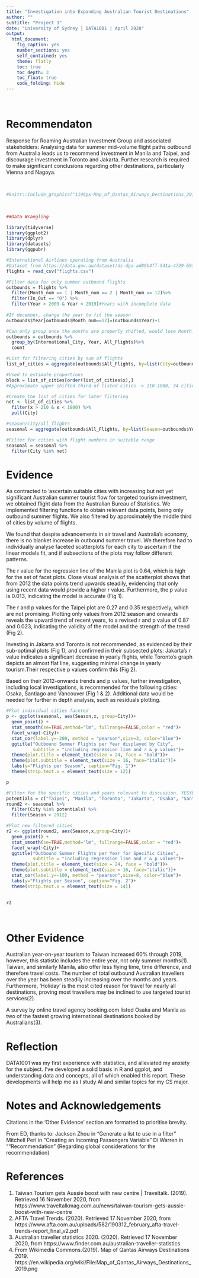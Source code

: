 ---
title: "Investigation into Expanding Australian Tourist Destinations"
author: ""
subtitle: "Project 3"
date: "University of Sydney | DATA1001 | April 2020"
output:
  html_document:
    fig_caption: yes
    number_sections: yes
    self_contained: yes
    theme: flatly
    toc: true
    toc_depth: 3
    toc_float: true
    code_folding: hide
---

<br>

# Recommendaton

Response for Roaming Australian Investment Group and associated stakeholders:
Analysing data for summer mid-volume flight paths outbound from Australia leads us to recommend investment in Manila and Taipei, and discourage investment in Toronto and Jakarta. Further research is required to make significant conclusions regarding other destinations, particularly Vienna and Nagoya. 

<br>
```{r pressure, echo=FALSE, fig.cap="Flight Paths from Australia (4)", fig.align = "center", out.width = '70%'}
#knitr::include_graphics("1199px-Map_of_Qantas_Airways_Destinations_2019.png")
```
<br>


```{r, warning=FALSE, message=FALSE}
##Data Wrangling

library(tidyverse)
library(ggplot2)
library(dplyr)
library(datasets)
library(ggpubr)

#International Airlines operating from Australia
#Dataset from https://data.gov.au/dataset/ds-dga-ad89b4ff-541a-4729-b93c-4d2f5682e4c8/details
flights = read_csv("flights.csv")

#Filter data for only summer outbound flights
outbounds = flights %>%
  filter(Month_num == 1 | Month_num == 2 | Month_num == 12)%>%
  filter(In_Out == "O") %>%
  filter(Year > 2003 & Year < 2019)#Years with incomplete data
  
#If december, change the year to fit the season
outbounds$Year[outbounds$Month_num==12]=(outbounds$Year)+1  

#Can only group once the months are properly shifted, would lose Month_num col
outbounds = outbounds %>%
  group_by(International_City, Year, All_Flights)%>%
  count

#List for filtering cities by num of flights
list_of_cities = aggregate(outbounds$All_Flights, by=list(City=outbounds$International_City), FUN=sum)

#Used to estimate proportions
block = list_of_cities[order(list_of_cities$x),]
#Approximate upper shifted third of listed cities -> 210-1800, 34 cities of 92

#Create the list of cities for later filtering
net <- list_of_cities %>%
  filter(x > 210 & x < 1800) %>%
  pull(City)

#season/city/all_flights
seasonal = aggregate(outbounds$All_Flights, by=list(Season=outbounds$Year, City=outbounds$International_City), FUN=sum)

#Filter for cities with flight numbers in suitable range
seasonal = seasonal %>%
  filter(City %in% net)

```

# Evidence

As contracted to ‘ascertain suitable cities with increasing but not yet significant Australian summer tourist flow for targeted tourism investment, we obtained flight data from the Australian Bureau of Statistics. We implemented filtering functions to obtain relevant data points, being only outbound summer flights. We also filtered by approximately the middle third of cities by volume of flights. 

We found that despite advancements in air travel and Australia’s economy, there is no blanket increase in outbound summer travel. We therefore had to individually analyse faceted scatterplots for each city to ascertain if the linear models fit, and if subsections of the plots may follow different patterns. 

The r value for the regression line of the Manila plot is 0.64, which is high for the set of facet plots. Close visual analysis of the scatterplot shows that from 2012 the data points trend upwards steadily, evidencing that only using recent data would provide a higher r value. Furthermore, the p value is 0.013, indicating the model is accurate (Fig 1). 

The r and p values for the Taipei plot are 0.27 and 0.35 respectively, which are not promising. Plotting only values from 2012 season and onwards reveals the upward trend of recent years, to a revised r and p value of 0.87 and 0.023, indicating the validity of the model and the strength of the trend (Fig 2). 

Investing in Jakarta and Toronto is not recommended, as evidenced by their sub-optimal plots (Fig 1), and confirmed in their subsected plots: Jakarta’s r value indicates a significant decrease in yearly flights, while Toronto’s graph depicts an almost flat line, suggesting minimal change in yearly tourism.Their respective p values confirm this (Fig 2). 

Based on their 2012-onwards trends and p values, further investigation, including local investigations, is recommended for the following cities: Osaka, Santiago and Vancouver (Fig 1 & 2).
Additional data would be needed for further in depth analysis, such as residuals plotting. 

```{r, fig.width=10, fig.height=10}
#Plot individual cities faceted
p <- ggplot(seasonal, aes(Season,x, group=City))+
  geom_point() + 
  stat_smooth(se=TRUE,method="lm", fullrange=FALSE,color = "red")+
  facet_wrap(~City)+
  stat_cor(label.y=-200, method = "pearson",size=3, color="blue")+
  ggtitle("Outbound Summer Flights per Year displayed by City", 
          subtitle = "including regression line and r & p values")+
  theme(plot.title = element_text(size = 24, face = "bold"))+
  theme(plot.subtitle = element_text(size = 16, face="italic"))+
  labs(y="Flights per Season", caption="Fig. 1")+
  theme(strip.text.x = element_text(size = 12))

p 

#Filter for the specific cities and years relevant to discussion. YESYES NONO MAYBE*3
potentials = c("Taipei", "Manila", "Toronto", "Jakarta", "Osaka", "Santiago", "Vancouver")
round2 <- seasonal %>%
  filter(City %in% potentials) %>%
  filter(Season > 2012)

#Plot new filtered cities
r2 <- ggplot(round2, aes(Season,x,group=City))+
  geom_point() + 
  stat_smooth(se=TRUE,method="lm", fullrange=FALSE,color = "red")+
  facet_wrap(~City)+
  ggtitle("Outbound Summer Flights per Year for Specific Cities",
          subtitle = "including regression line and r & p values")+
  theme(plot.title = element_text(size = 24, face = "bold"))+
  theme(plot.subtitle = element_text(size = 16, face="italic"))+
  stat_cor(label.y=-100, method = "pearson",size=8, color="blue")+
  labs(y="Flights per Season", caption="Fig. 2")+
  theme(strip.text.x = element_text(size = 14))
  

r2

```
<br>

# Other Evidence 

Australian year-on-year tourism to Taiwan increased 60% through 2019, however, this statistic includes the entire year, not only summer months(1). Taiwan, and similarly Manila, also offer less flying time, time difference, and therefore travel costs.
The number of total outbound Australian travellers over the year has been steadily increasing over the months and years. Furthermore, ‘Holiday’ is the most cited reason for travel for nearly all destinations, proving most travellers may be inclined to use targeted tourist services(2).

A survey by online travel agency booking.com listed Osaka and Manila as two of the fastest growing international destinations booked by Australians(3).

# Reflection

DATA1001 was my first experience with statistics, and alleviated my anxiety for the subject. I’ve developed a solid basis in R and ggplot, and understanding data and concepts, all of which enabled this report. These developments will help me as I study AI and similar topics for my CS major. 

# Notes and Acknowledgements

Citations in the 'Other Evidence' section are formatted to prioritise brevity.

From ED, thanks to:
Jackson Zhou in "Generate a list to use in a filter"
Mitchell Perl in "Creating an Incoming Passengers Variable"
Di Warren in ""Recommendation" (Regarding global considerations for the recommendation)

# References

1.	Taiwan Tourism gets Aussie boost with new centre | Traveltalk. (2019). Retrieved 16 November 2020, from https://www.traveltalkmag.com.au/news/taiwan-tourism-gets-aussie-boost-with-new-centre
2.	AFTA Travel Trends. (2020). Retrieved 17 November 2020, from https://www.afta.com.au/uploads/582/190312_february_afta-travel-trends-report_final_v2.pdf
3.	Australian traveller statistics 2020. (2020). Retrieved 17 November 2020, from https://www.finder.com.au/australian-traveller-statistics  
4.  From Wikimedia Commons.(2019). Map of Qantas Airways Destinations 2019. https://en.wikipedia.org/wiki/File:Map_of_Qantas_Airways_Destinations_2019.png







